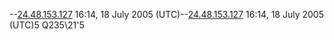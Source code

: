 --[[User:24.48.153.127|24.48.153.127]] 16:14, 18 July 2005 (UTC)--[[User:24.48.153.127|24.48.153.127]] 16:14, 18 July 2005 (UTC)5
Q235\21'5